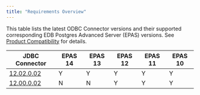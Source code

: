 ```yaml
---
title: "Requirements Overview"
---
```


This table lists the latest ODBC Connector versions and their supported corresponding EDB Postgres Advanced Server (EPAS) versions. See [Product Compatibility](https://www.enterprisedb.com/platform-compatibility#epas) for details.

| JDBC Connector                           | EPAS 14 | EPAS 13 | EPAS 12 | EPAS 11 | EPAS 10 | 
| ---------------------------------------- | ------- | ------- | ------- | ------- | ------- |
| [12.02.0.02](01_odbc_12.2.0.2_rel_notes) | Y       | Y       | Y       | Y       | Y       |
| [12.00.0.02](03_odbc_12.0.0.2_rel_notes) | N       | N       | Y       | Y       | Y       |
